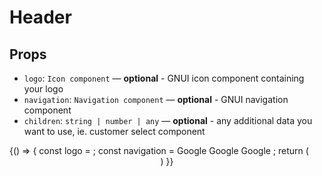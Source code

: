 
<Meta title="Components/Header" component={Header} />

# Header

## Props

- `logo`: `Icon component` — **optional** - GNUI icon component containing your logo
- `navigation`: `Navigation component` — **optional** - GNUI navigation component
- `children`: `string | number | any` — **optional** - any additional data you want to use, ie. customer select component

<Preview>
  <Story name="default">
    {() => {    
        const logo = <Icon image="LOGO_EXAMPLE" height={'2rem'} width={'194px'} />;
        const navigation = <Navigation.Container>
          <Navigation.Item as="a" href="http://google.com" target="_blank">
            Google
          </Navigation.Item>
          <Navigation.Item as="a" href="http://google.com" target="_blank">
            Google
          </Navigation.Item>
          <Navigation.Item as="a" href="http://google.com" target="_blank">
            Google
          </Navigation.Item>
        </Navigation.Container>;
        return (<Header logo={logo} navigation={navigation} />)
    }}
  </Story>
</Preview>
